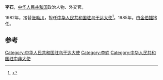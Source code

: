 {{Otheruses|李石|other=同名或類似名的其它條目描述}}
'''李石'''{{bd|||||}}，[[中华人民共和国|中华人民共和国]]政治人物、外交官。

1982年，接替[[张勃川|张勃川]]，担任[[中国驻乌干达大使列表|中华人民共和国驻乌干达大使]]<ref>{{cite web|author=中华人民共和国外交部|title=中国驻乌干达历任大使|url=http://www.mfa.gov.cn/chn/pds/ziliao/wjrw/2167/2170/t9215.htm|publisher=中华人民共和国外交部|accessdate=2012-03-09|archive-date=2012-08-04|archive-url=https://archive.is/20120804081549/http://www.mfa.gov.cn/chn/pds/ziliao/wjrw/2167/2170/t9215.htm|dead-url=no}}</ref>。1985年，由[[金伯雄|金伯雄]]接任。

== 参考 ==
{{reflist}}
{{start box}}
{{s-dip}}
{{succession box|[[孟英|孟英]]|[[徐淨武|徐淨武]]|[[中國駐中非大使列表|中華人民共和國駐中非大使]]|1976年11月－1982年1月}}
{{succession box|[[张勃川|张勃川]]|[[金伯雄|金伯雄]]|[[中国驻乌干达大使列表|中华人民共和国驻乌干达大使]]|1982年7月-1985年2月}}
{{end box}}
{{中国政治人物小作品}}

[[Category:中华人民共和国驻乌干达大使|Category:中华人民共和国驻乌干达大使]]
[[Category:李姓|Category:李姓]]
[[Category:中华人民共和国驻中非大使|Category:中华人民共和国驻中非大使]]